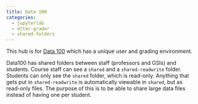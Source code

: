 ```yaml
---
title: Data 100
categories:
  - jupyterlab
  - otter-grader
  - shared-folders
---
```


This hub is for [Data 100](http://www.ds100.org/) which has a unique
user and grading environment.

Data100 has shared folders between staff (professors and GSIs) and
students. Course staff can see a `shared` and a `shared-readwrite`
folder. Students can only see the `shared` folder, which is read-only.
Anything that gets put in `shared-readwrite` is automatically viewable
in `shared`, but as read-only files. The purpose of this is to be able
to share large data files instead of having one per student.
